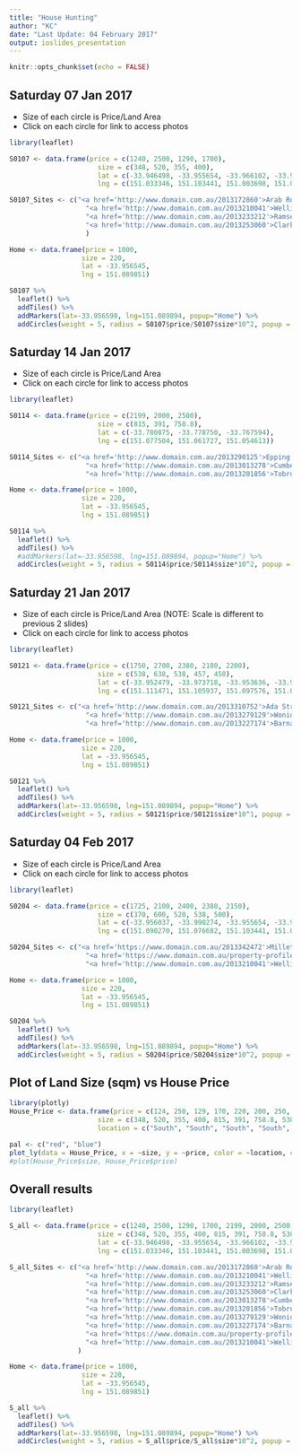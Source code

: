 ---
title: "House Hunting"
author: "KC"
date: "Last Update: 04 February 2017"
output: ioslides_presentation
---

```{r setup, include=FALSE}
knitr::opts_chunk$set(echo = FALSE)
```

<!-- ## Purpose of this presentation -->

<!-- - My family are looking for a new home at the moment -->
<!-- - Each Saturday we would go and visit new homes built -->
<!-- - The map will serve to give a visual map of the **location** and **relative house prices** at each location -->

## Saturday 07 Jan 2017

- Size of each circle is Price/Land Area
- Click on each circle for link to access photos

```{r, message=FALSE}
library(leaflet)

S0107 <- data.frame(price = c(1240, 2500, 1290, 1700),
                      size = c(348, 520, 355, 400),
                      lat = c(-33.946498, -33.955654, -33.966102, -33.957842),
                      lng = c(151.033346, 151.103441, 151.003698, 151.045881))

S0107_Sites <- c("<a href='http://www.domain.com.au/2013172860'>Arab Road, Padstow. $1.24M. 348sqm</a>",
                   "<a href='http://www.domain.com.au/2013210041'>Wellington Road, Hurstville. $2.5M. 520sqm</a>",
                   "<a href='http://www.domain.com.au/2013233212'>Ramsey Road, Picnic Point. $1.29M. 355sqm</a>",
                   "<a href='http://www.domain.com.au/2013253060'>Clarke Street, Peakhurst. $1.7M. 400sqm</a>"
                   )

Home <- data.frame(price = 1000,
                  size = 220,
                  lat = -33.956545,
                  lng = 151.089851)

S0107 %>%
  leaflet() %>%
  addTiles() %>%
  addMarkers(lat=-33.956598, lng=151.089894, popup="Home") %>%
  addCircles(weight = 5, radius = S0107$price/S0107$size*10^2, popup = S0107_Sites)

```

## Saturday 14 Jan 2017

- Size of each circle is Price/Land Area
- Click on each circle for link to access photos

```{r, message=FALSE}
library(leaflet)

S0114 <- data.frame(price = c(2199, 2000, 2500),
                      size = c(815, 391, 758.8),
                      lat = c(-33.780875, -33.778750, -33.767594),
                      lng = c(151.077504, 151.061727, 151.054613))

S0114_Sites <- c("<a href='http://www.domain.com.au/2013290125'>Epping Avenue, Epping. $2.199M. 815sqm</a>",
                   "<a href='http://www.domain.com.au/2013013278'>Cumberland Street, Epping. $2M. 391sqm</a>",
                   "<a href='http://www.domain.com.au/2013201856'>Tobruk Avenue, Carlingford. $2.5M. 758.8sqm</a>")

Home <- data.frame(price = 1000,
                  size = 220,
                  lat = -33.956545,
                  lng = 151.089851)

S0114 %>%
  leaflet() %>%
  addTiles() %>%
  #addMarkers(lat=-33.956598, lng=151.089894, popup="Home") %>%
  addCircles(weight = 5, radius = S0114$price/S0114$size*10^2, popup = S0114_Sites)

```

## Saturday 21 Jan 2017

- Size of each circle is Price/Land Area (NOTE: Scale is different to previous 2 slides)
- Click on each circle for link to access photos

```{r, message=FALSE}
library(leaflet)

S0121 <- data.frame(price = c(1750, 2700, 2380, 2180, 2200),
                      size = c(538, 638, 538, 457, 450),
                      lat = c(-33.952479, -33.973718, -33.953636, -33.953335, -33.953393),
                      lng = c(151.111471, 151.105937, 151.097576, 151.098399, 151.098213))

S0121_Sites <- c("<a href='http://www.domain.com.au/2013310752'>Ada Street, Bexley. $1.75M. 538sqm</a>",
                   "<a href='http://www.domain.com.au/2013279129'>Woniora Road, South Hurstville. $2.7M. 638sqm</a>",
                   "<a href='http://www.domain.com.au/2013227174'>Barnards Avenue, Hurstville. $2.38M. 538sqm</a>", "<a href='http://www.domain.com.au/2013148587'>Annie Street, Hurstville. $2.18M. 457sqm</a>", "<a href='http://www.domain.com.au/'>Barnards Avenue, Hurstville. $2.2M. 450sqm</a>")

Home <- data.frame(price = 1000,
                  size = 220,
                  lat = -33.956545,
                  lng = 151.089851)

S0121 %>%
  leaflet() %>%
  addTiles() %>%
  addMarkers(lat=-33.956598, lng=151.089894, popup="Home") %>%
  addCircles(weight = 5, radius = S0121$price/S0121$size*10^1, popup = S0121_Sites)

```

## Saturday 04 Feb 2017

- Size of each circle is Price/Land Area
- Click on each circle for link to access photos

```{r, message=FALSE}
library(leaflet)

S0204 <- data.frame(price = c(1725, 2100, 2400, 2380, 2150),
                      size = c(370, 600, 520, 538, 500),
                      lat = c(-33.956037, -33.990274, -33.955654, -33.953636, -33.950548),
                      lng = c(151.090270, 151.076682, 151.103441, 151.097576, 151.111654))

S0204_Sites <- c("<a href='https://www.domain.com.au/2013342472'>Millett Street, Hurstville. $1.725M. 370sqm</a>",
                   "<a href='https://www.domain.com.au/property-profile/39a-wyong-street-oatley-nsw-2223'>Wyong Street, Oatley. $2.1M. 600sqm</a>",
                   "<a href='http://www.domain.com.au/2013210041'>Wellington Road, Hurstville. $2.4M. 520sqm</a>", "<a href='http://www.domain.com.au/2013227174'>Barnards Avenue, Hurstville. $2.38M. 538sqm</a>", "<a href='https://www.domain.com.au/2013363081'>St George Road, Bexley. $2.15M. 500sqm</a>")

Home <- data.frame(price = 1000,
                  size = 220,
                  lat = -33.956545,
                  lng = 151.089851)

S0204 %>%
  leaflet() %>%
  addTiles() %>%
  addMarkers(lat=-33.956598, lng=151.089894, popup="Home") %>%
  addCircles(weight = 5, radius = S0204$price/S0204$size*10^2, popup = S0204_Sites)

```


## Plot of Land Size (sqm) vs House Price
```{r, message=FALSE, warning=FALSE}
library(plotly)
House_Price <- data.frame(price = c(124, 250, 129, 170, 220, 200, 250, 175, 270, 238, 218, 220, 172.5, 210, 240, 238, 215),
                      size = c(348, 520, 355, 400, 815, 391, 758.8, 538, 638, 538, 457, 450, 370, 600, 520, 538, 500),
                      location = c("South", "South", "South", "South", "North", "North", "North", "South", "South", "South", "South", "South", "South", "South", "South", "South", "South"))

pal <- c("red", "blue")
plot_ly(data = House_Price, x = ~size, y = ~price, color = ~location, colors=pal)
#plot(House_Price$size, House_Price$price)
```

## Overall results

<!-- - Size of each circle is Price/Land Area -->
<!-- - Click on each circle for link to access photos -->

```{r, message=FALSE}
library(leaflet)

S_all <- data.frame(price = c(1240, 2500, 1290, 1700, 2199, 2000, 2500, 1750, 2700, 2380, 2180, 2200, 1725, 2100, 2400, 2380, 2150),
                      size = c(348, 520, 355, 400, 815, 391, 758.8, 538, 638, 538, 457, 450, 370, 600, 520, 538, 500),
                      lat = c(-33.946498, -33.955654, -33.966102, -33.957842, -33.780875, -33.778750, -33.767594, -33.952479, -33.973718, -33.953636, -33.953335, -33.953393, -33.956037, -33.990274, -33.955654, -33.953636, -33.950548),
                      lng = c(151.033346, 151.103441, 151.003698, 151.045881, 151.077504, 151.061727, 151.054613, 151.111471, 151.105937, 151.097576, 151.098399, 151.098213, 151.090270, 151.076682, 151.103441, 151.097576, 151.111654))

S_all_Sites <- c("<a href='http://www.domain.com.au/2013172860'>Arab Road, Padstow. $1.24M. 348sqm</a>",
                   "<a href='http://www.domain.com.au/2013210041'>Wellington Road, Hurstville. $2.5M. 520sqm</a>",
                   "<a href='http://www.domain.com.au/2013233212'>Ramsey Road, Picnic Point. $1.29M. 355sqm</a>",
                   "<a href='http://www.domain.com.au/2013253060'>Clarke Street, Peakhurst. $1.7M. 400sqm</a>", "<a href='http://www.domain.com.au/2013290125'>Epping Avenue, Epping. $2.199M. 815sqm</a>",
                   "<a href='http://www.domain.com.au/2013013278'>Cumberland Street, Epping. $2M. 391sqm</a>",
                   "<a href='http://www.domain.com.au/2013201856'>Tobruk Avenue, Carlingford. $2.5M. 758.8sqm</a>", "<a href='http://www.domain.com.au/2013310752'>Ada Street, Bexley. $1.75M. 538sqm</a>",
                   "<a href='http://www.domain.com.au/2013279129'>Woniora Road, South Hurstville. $2.7M. 638sqm</a>",
                   "<a href='http://www.domain.com.au/2013227174'>Barnards Avenue, Hurstville. $2.38M. 538sqm</a>", "<a href='http://www.domain.com.au/2013148587'>Annie Street, Hurstville. $2.18M. 457sqm</a>", "<a href=''>Barnards Avenue, Hurstville. $2.2M. 450sqm</a>", "<a href='https://www.domain.com.au/2013342472'>Millett Street, Hurstville. $1.725M. 370sqm</a>",
                   "<a href='https://www.domain.com.au/property-profile/39a-wyong-street-oatley-nsw-2223'>Wyong Street, Oatley. $2.1M. 600sqm</a>",
                   "<a href='http://www.domain.com.au/2013210041'>Wellington Road, Hurstville. $2.4M. 520sqm</a>", "<a href='http://www.domain.com.au/2013227174'>Barnards Avenue, Hurstville. $2.38M. 538sqm</a>", "<a href='https://www.domain.com.au/2013363081'>St George Road, Bexley. $2.15M. 500sqm</a>"
                 )

Home <- data.frame(price = 1000,
                  size = 220,
                  lat = -33.956545,
                  lng = 151.089851)

S_all %>%
  leaflet() %>%
  addTiles() %>%
  addMarkers(lat=-33.956598, lng=151.089894, popup="Home") %>%
  addCircles(weight = 5, radius = S_all$price/S_all$size*10^2, popup = S_all_Sites)

```